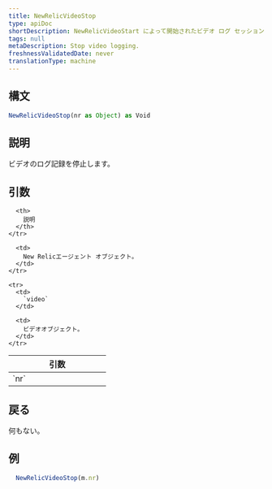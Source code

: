 ```yaml
---
title: NewRelicVideoStop
type: apiDoc
shortDescription: NewRelicVideoStart によって開始されたビデオ ログ セッションを停止します。
tags: null
metaDescription: Stop video logging.
freshnessValidatedDate: never
translationType: machine
---
```


## 構文

```js
NewRelicVideoStop(nr as Object) as Void
```

## 説明

ビデオのログ記録を停止します。

## 引数

<table>
  <thead>
    <tr>
      <th width="25%">
        引数
      </th>

      <th>
        説明
      </th>
    </tr>
  </thead>

  <tbody>
    <tr>
      <td>
        `nr`
      </td>

      <td>
        New Relicエージェント オブジェクト。
      </td>
    </tr>

    <tr>
      <td>
        `video`
      </td>

      <td>
        ビデオオブジェクト。
      </td>
    </tr>
  </tbody>
</table>

## 戻る

何もない。

## 例

```js
  NewRelicVideoStop(m.nr)
```